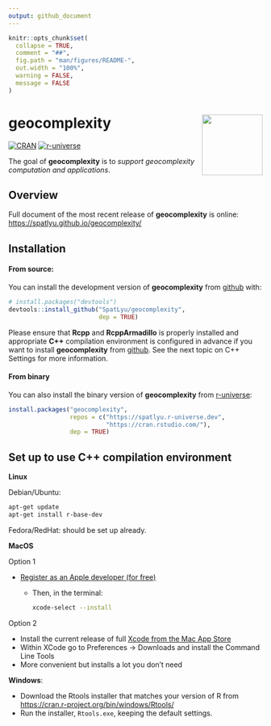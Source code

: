 ```yaml
---
output: github_document
---
```


<!-- README.md is generated from README.Rmd. Please edit that file -->

```r
knitr::opts_chunk$set(
  collapse = TRUE,
  comment = "##",
  fig.path = "man/figures/README-",
  out.width = "100%",
  warning = FALSE,
  message = FALSE
)
```

# geocomplexity <img src="man/figures/logo.png" align="right" height="120"/>

<!-- badges: start -->
[![CRAN](https://www.r-pkg.org/badges/version/geocomplexity)](https://CRAN.R-project.org/package=geocomplexity)
[![r-universe](https://spatlyu.r-universe.dev/badges/geocomplexity)](https://spatlyu.r-universe.dev/geocomplexity)
<!-- badges: end -->

The goal of **geocomplexity** is to *support geocomplexity computation and applications*.

## Overview

Full document of the most recent release of **geocomplexity** is online:
<https://spatlyu.github.io/geocomplexity/>


## Installation

#### From source:

You can install the development version of **geocomplexity** from [github](https://github.com/SpatLyu/geocomplexity) with:

``` r
# install.packages("devtools")
devtools::install_github("SpatLyu/geocomplexity",
                         dep = TRUE)
```

Please ensure that **Rcpp** and **RcppArmadillo** is properly installed and appropriate **C++** compilation environment is configured in advance if you want to install **geocomplexity** from [github](https://github.com/SpatLyu/geocomplexity). See the next topic on C++ Settings for more information.

#### From binary

You can also install the binary version of **geocomplexity** from [r-universe](https://spatlyu.r-universe.dev/geocomplexity):

```r
install.packages("geocomplexity", 
                 repos = c("https://spatlyu.r-universe.dev",
                           "https://cran.rstudio.com/"),
                 dep = TRUE)
```

## Set up to use **C++** compilation environment

**Linux**

Debian/Ubuntu:

```.sh
apt-get update
apt-get install r-base-dev
```

Fedora/RedHat: should be set up already.

**MacOS**

Option 1

- [Register as an Apple developer (for free)](https://developer.apple.com/programs/register/)
  - Then, in the terminal:
  
     ```.sh
     xcode-select --install
     ```

Option 2 

- Install the current release of full [Xcode from the Mac App Store](https://itunes.apple.com/ca/app/xcode/id497799835?mt=12)
 - Within XCode go to Preferences -> Downloads and install the Command Line Tools
- More convenient but installs a lot you don't need

**Windows**:

- Download the Rtools installer that matches your version of R from <https://cran.r-project.org/bin/windows/Rtools/>
- Run the installer, `Rtools.exe`, keeping the default settings.

